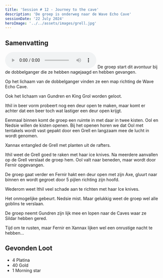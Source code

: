 ```yaml
---
title: 'Session # 12 - Journey to the cave'
description: 'De groep is onderweg naar de Wave Echo Cave'
sessionDate: '22 July 2024'
heroImage: '../../assets/images/grell.jpg'
---
```



## Samenvatting

<audio controls>
  <source src={audio} type="audio/mpeg" />
  Your browser does not support the audio element.
</audio>
De groep start dit avontuur bij de dobbelganger die ze hebben nagejaagd en hebben gevangen.

Op het lichaam van de dobbelganger vinden ze een map richting de Wave Echo Cave.

Ook het lichaam van Gundren en King Grol worden geloot.

<CharacterPopper character="ithil" client:load>Ithil</CharacterPopper> in beer vorm probeert nog een deur open te maken, maar komt er achter dat een beer toch wat lastiger een deur open krijgt.

Eenmaal binnen komt de groep een ruimte in met daar in twee kisten. <CharacterPopper character="ool" client:load>Ool</CharacterPopper> en <CharacterPopper character="nedsie" client:load>Nedsie</CharacterPopper> willen de kisten openen.
Bij het openen horen we dat <CharacterPopper character="ool" client:load>Ool</CharacterPopper> met tentakels wordt vast gepakt door een Grell en langzaam mee de lucht in wordt genomen.

<CharacterPopper character="xannax" client:load>Xannax</CharacterPopper> entangled de Grell met planten uit de rafters.

Ithil weet de Grell goed te raken met haar ice knives. Na meerdere aanvallen op de Grell verslaat de groep hem.
Ool valt naar beneden, maar wordt door <CharacterPopper character="fernir" client:load>Fernir</CharacterPopper> opgevangen.

De groep gaat verder en <CharacterPopper character="fernir" client:load>Fernir</CharacterPopper> hakt een deur open met zijn Axe, gluurt naar binnen en wordt gegroet door 5 pijlen richting zijn hoofd.

Wederom weet <CharacterPopper character="ithil" client:load>Ithil</CharacterPopper> veel schade aan te richten met haar Ice knives.

Het onmogelijke gebeurt. <CharacterPopper character="nedsie" client:load>Nedsie</CharacterPopper> mist. Maar gelukkig weet de groep wel alle goblins te verslaan.

De groep neemt Gundren zijn lijk mee en lopen naar de Caves waar ze Sildar hebben gered.

Tijd om te rusten, maar <CharacterPopper character="fernir" client:load>Fernir</CharacterPopper> en <CharacterPopper character="xannax" client:load>Xannax</CharacterPopper> lijken wel een onrustige nacht te hebben...

## Gevonden Loot

- 4 Platina
- 40 Gold
- 1 Morning star
